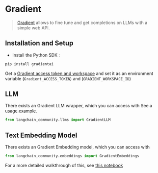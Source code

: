 # Gradient

>[Gradient](https://gradient.ai/) allows to fine tune and get completions on LLMs with a simple web API.

## Installation and Setup
- Install the Python SDK :
```bash
pip install gradientai
```
Get a [Gradient access token and workspace](https://gradient.ai/) and set it as an environment variable (`Gradient_ACCESS_TOKEN`) and (`GRADIENT_WORKSPACE_ID`)

## LLM

There exists an Gradient LLM wrapper, which you can access with 
See a [usage example](/docs/integrations/llms/gradient).

```python
from langchain_community.llms import GradientLLM
```

## Text Embedding Model

There exists an Gradient Embedding model, which you can access with 
```python
from langchain_community.embeddings import GradientEmbeddings
```
For a more detailed walkthrough of this, see [this notebook](/docs/integrations/text_embedding/gradient)
